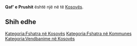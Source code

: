 {{Fshat në 
 | Emri                = Qaf’ e Prushit
 | EmriAlt                = 
 | NAME_SHORT_FORM=      
 | NAME_GENERIC=      
 | NAME_SORT_NAME_RO=      QAFEPRUSHIT
 | FULL_NAME_RO = Qaf’ e Prushit
 | FULL_NAME_ND_RO=Qaf' e Prushit
 | SORT_NAME_RG=PRUSHIT QAFE
 | FULL_NAME_RG=Prushit, Qaf’ e
 | FULL_NAME_ND_RG=Prushit, Qaf' e
 | SRP_NAME_SHORT_FORM=      
 | SRP_NAME_GENERIC=      
 | SRP_NAME_SORT_NAME_RO=      
 | SRP_FULL_NAME_RO = 
 | SRP_FULL_NAME_ND_RO=
 | SRP_SORT_NAME_RG=
 | SRP_FULL_NAME_RG=
 | SRP_FULL_NAME_ND_RG=
 | Emri (Rasa dhanore) = 
 | Figura              = 
 | Shteti              = Kosovo
 | Komuna              = 
 | Kodi postar         = 
 | Sipërfaqja          = 

 | Popullsia           = 

 | Regj. i popullsisë  = 
 | Dend. e popullsisë  = 
 | Faqja zyrtare       = 
 <!--- Koordinatat ----> 
 | Gjerësia            = 42.301944
 | Gjatësia            = 20.383889
 | Lartësia            = 
}}
'''Qaf’ e Prushit''' është një [[]] në [[]] të [[Kosovës]].

<!-- == Gjeografia == -->
<!-- == Historia == -->
<!-- == Demografia == -->
== Shih edhe ==
{{Komuna }}
{{Kosovo-Administrata-Cung}}

[[Kategoria:Fshatra në Kosovës]]
[[Kategoria:Fshatra në Kommunes ]]
[[Kategoria:Vendbanime në Kosovës]]